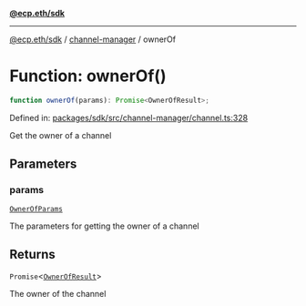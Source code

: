 [**@ecp.eth/sdk**](../../index.mdx)

***

[@ecp.eth/sdk](/sdk-reference/index.mdx) / [channel-manager](/sdk-reference/channel-manager/index.mdx) / ownerOf

# Function: ownerOf()

```ts
function ownerOf(params): Promise<OwnerOfResult>;
```

Defined in: [packages/sdk/src/channel-manager/channel.ts:328](https://github.com/ecp-eth/comments-monorepo/blob/main/packages/sdk/src/channel-manager/channel.ts#L328)

Get the owner of a channel

## Parameters

### params

[`OwnerOfParams`](/sdk-reference/channel-manager/type-aliases/OwnerOfParams.mdx)

The parameters for getting the owner of a channel

## Returns

`Promise`\<[`OwnerOfResult`](/sdk-reference/channel-manager/type-aliases/OwnerOfResult.mdx)\>

The owner of the channel
